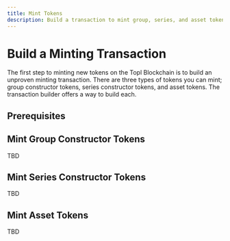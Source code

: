 ```yaml
---
title: Mint Tokens
description: Build a transaction to mint group, series, and asset tokens.
---
```




# Build a Minting Transaction

The first step to minting new tokens on the Topl Blockchain is to build an unproven minting transaction. There are three
types of tokens you can mint; group constructor tokens, series constructor tokens, and asset tokens. The transaction
builder offers a way to build each.

## Prerequisites

<InitTxBuilder/>

## Mint Group Constructor Tokens

TBD

## Mint Series Constructor Tokens

TBD

## Mint Asset Tokens

TBD